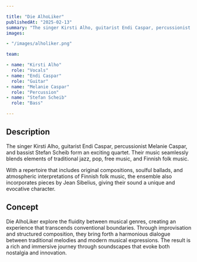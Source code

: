 ```yaml
---

title: "Die AlhoLiker"
publishedAt: "2025-02-13"
summary: "The singer Kirsti Alho, guitarist Endi Caspar, percussionist Melanie Caspar, and bassist Stefan Scheib form an exciting quartet. Their music seamlessly blends elements of traditional jazz, pop, free music, and Finnish folk music. Look forward to a musical experience featuring original compositions, evocative ballads, atmospheric interpretations of Finnish folk music, and music by Jean Sibelius."
images:

- "/images/alholiker.png"

team:

- name: "Kirsti Alho"
  role: "Vocals"
- name: "Endi Caspar"
  role: "Guitar"
- name: "Melanie Caspar"
  role: "Percussion"
- name: "Stefan Scheib"
  role: "Bass"

---
```


## Description

The singer Kirsti Alho, guitarist Endi Caspar, percussionist Melanie Caspar, and bassist Stefan Scheib form an exciting quartet. Their music seamlessly blends elements of traditional jazz, pop, free music, and Finnish folk music.

With a repertoire that includes original compositions, soulful ballads, and atmospheric interpretations of Finnish folk music, the ensemble also incorporates pieces by Jean Sibelius, giving their sound a unique and evocative character.

## Concept

Die AlhoLiker explore the fluidity between musical genres, creating an experience that transcends conventional boundaries. Through improvisation and structured composition, they bring forth a harmonious dialogue between traditional melodies and modern musical expressions. The result is a rich and immersive journey through soundscapes that evoke both nostalgia and innovation.

